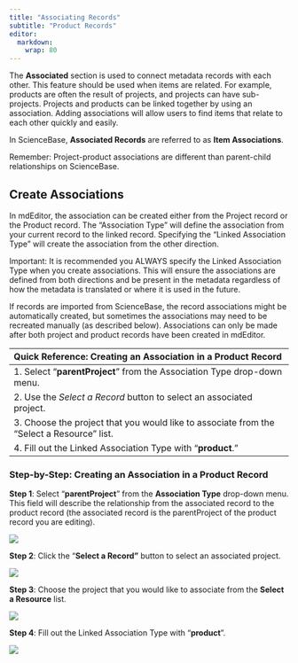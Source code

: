 ```yaml
---
title: "Associating Records"
subtitle: "Product Records"
editor: 
  markdown: 
    wrap: 80
---
```


The **Associated** section is used to connect metadata records with each other.
This feature should be used when items are related. For example, products are
often the result of projects, and projects can have sub-projects. Projects and
products can be linked together by using an association. Adding associations
will allow users to find items that relate to each other quickly and easily.

::: {.callout-note}
In ScienceBase, **Associated Records** are referred to
as **Item Associations**.
:::

::: {.callout-note}
Remember: Project-product associations are different
than parent-child relationships on ScienceBase.
:::

## Create Associations

In mdEditor, the association can be created either from the Project record or
the Product record. The "Association Type" will define the association from your
current record to the linked record. Specifying the "Linked Association Type"
will create the association from the other direction.

::: {.callout-warning}
Important: It is recommended you ALWAYS specify the Linked Association Type 
when you create associations. This will ensure the associations are defined 
from both directions and be present in the metadata regardless of how the 
metadata is translated or where it is used in the future.
:::

If records are imported from ScienceBase, the record associations might be
automatically created, but sometimes the associations may need to be recreated
manually (as described below). Associations can only be made after both project
and product records have been created in mdEditor.

| Quick Reference: Creating an Association in a Product Record                               |
|:-------------------------------------------------------------------------------|
| 1\. Select "**parentProject**" from the Association Type drop-down menu.                   |
| 2\. Use the *Select a Record* button to select an associated project.                      |
| 3\. Choose the project that you would like to associate from the "Select a Resource" list. |
| 4\. Fill out the Linked Association Type with "**product**."                               |

### Step-by-Step: Creating an Association in a Product Record

**Step 1**: Select "**parentProject**" from the **Association Type** drop-down
menu. This field will describe the relationship from the associated record to
the product record (the associated record is the parentProject of the product
record you are editing). 

![](../../assets/product_association_type.png)

**Step 2**: Click the "**Select a Record"** button to select an associated
project. 

![](../../assets/select_a_record_button.png)

**Step 3**: Choose the project that you would like to associate from the
**Select a Resource** list.

![](../../assets/product_association_choose_parent.png)

**Step 4**: Fill out the Linked Association Type with "**product**".

![](../../assets/product_association_linked_record.png)
